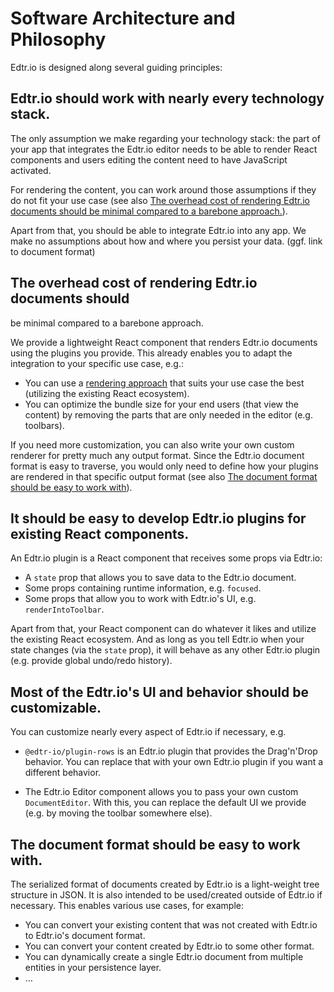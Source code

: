 # Software Architecture and Philosophy

Edtr.io is designed along several guiding principles:

## <a name="principle1" /> Edtr.io should work with nearly every technology stack.

The only assumption we make regarding your technology stack: the part of your app that integrates
the Edtr.io editor needs to be able to render React components and users editing the content need to
have JavaScript activated.

For rendering the content, you can work around those assumptions if they do not fit your use case (see also [The overhead cost of rendering Edtr.io documents should be minimal compared to a barebone approach.](#principle2)).

Apart from that, you should be able to integrate Edtr.io into any app. We make no assumptions about
how and where you persist your data. (ggf. link to document format)

## <a name="principle2" /> The overhead cost of rendering Edtr.io documents should

be minimal compared to a barebone approach.

We provide a lightweight React component that renders Edtr.io documents using the plugins you provide. This already enables
you to adapt the integration to your specific use case, e.g.:

- You can use a [rendering approach](https://developers.google.com/web/updates/2019/02/rendering-on-the-web) that suits your use case the best (utilizing the existing React ecosystem).
- You can optimize the bundle size for your end users (that view the content) by removing the parts that are only needed in the editor (e.g. toolbars).

If you need more customization, you can also write your own custom renderer for pretty much any output format. Since the Edtr.io document format is easy to traverse, you would only need to
define how your plugins are rendered in that specific output format (see also [The document format should be easy to work with](#principle5)).

## <a name="principle3" /> It should be easy to develop Edtr.io plugins for existing React components.

An Edtr.io plugin is a React component that receives some props via Edtr.io:

- A `state` prop that allows you to save data to the Edtr.io document.
- Some props containing runtime information, e.g. `focused`.
- Some props that allow you to work with Edtr.io's UI, e.g. `renderIntoToolbar`.

Apart from that, your React component can do whatever it likes and utilize the existing React ecosystem.
And as long as you tell Edtr.io when your state changes (via the `state` prop), it will behave as any
other Edtr.io plugin (e.g. provide global undo/redo history).

## <a name="principle4" /> Most of the Edtr.io's UI and behavior should be customizable.

You can customize nearly every aspect of Edtr.io if necessary, e.g.

- `@edtr-io/plugin-rows` is an Edtr.io plugin that provides the Drag'n'Drop behavior. You can replace that with your own Edtr.io plugin if you want a different behavior.

- The Edtr.io Editor component allows you to pass your own custom `DocumentEditor`. With this, you can replace
  the default UI we provide (e.g. by moving the toolbar somewhere else).

## <a name="principle5" /> The document format should be easy to work with.

The serialized format of documents created by Edtr.io is a light-weight tree structure in JSON. It is also
intended to be used/created outside of Edtr.io if necessary. This enables various use cases, for example:

- You can convert your existing content that was not created with Edtr.io to Edtr.io's document format.
- You can convert your content created by Edtr.io to some other format.
- You can dynamically create a single Edtr.io document from multiple entities in your persistence layer.
- …
